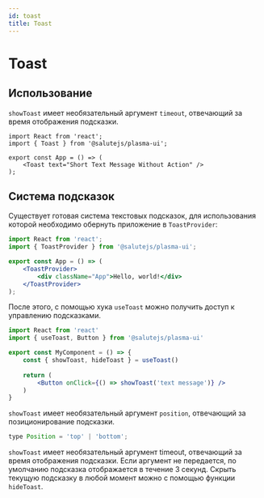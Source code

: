 ```yaml
---
id: toast
title: Toast
---
```



# Toast
<Description name="Toast" />
<PropsTable name="Toast" />

## Использование
`showToast` имеет необязательный аргумент `timeout`, отвечающий за время отображения подсказки.

```tsx title="App.tsx"
import React from 'react';
import { Toast } from '@salutejs/plasma-ui';

export const App = () => (
    <Toast text="Short Text Message Without Action" />
);
```

## Система подсказок
Существует готовая система текстовых подсказок,
для использования которой необходимо обернуть приложение в `ToastProvider`:
```jsx title="App.tsx"
import React from 'react';
import { ToastProvider } from '@salutejs/plasma-ui';

export const App = () => (
    <ToastProvider>
        <div className="App">Hello, world!</div>
    </ToastProvider>
);
```

После этого, с помощью хука `useToast` можно получить доступ к управлению подсказками.

```jsx title="MyComponent.tsx"
import React from 'react'
import { useToast, Button } from '@salutejs/plasma-ui'

export const MyComponent = () => {
    const { showToast, hideToast } = useToast()
    
    return (
        <Button onClick={() => showToast('text message')} />
    )
}
```

`showToast` имеет необязательный аргумент `position`, отвечающий за позиционирование подсказки.
```jsx
type Position = 'top' | 'bottom';
```

`showToast` имеет необязательный аргумент timeout, отвечающий за время отображения подсказки.
Если аргумент не передается, по умолчанию подсказка отображается в течение 3 секунд. 
Скрыть текущую подсказку в любой момент можно с помощью функции `hideToast`.
